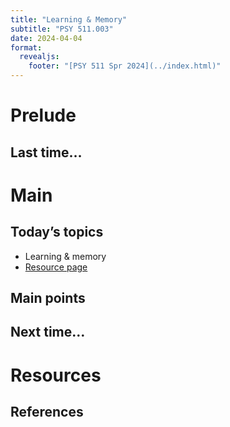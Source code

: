 ```yaml
---
title: "Learning & Memory"
subtitle: "PSY 511.003"
date: 2024-04-04
format: 
  revealjs:
    footer: "[PSY 511 Spr 2024](../index.html)"
---
```


# Prelude

## Last time...

# Main

## Today's topics

- Learning & memory
- [Resource page](../resources/learning-memory.qmd)

## Main points

## Next time...

# Resources

## References
